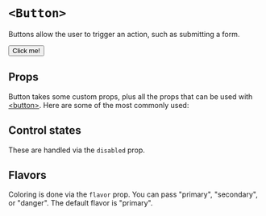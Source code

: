 


<Meta of={Stories} />

# `<Button>`

Buttons allow the user to trigger an action, such as submitting a form.

<FakeCanvas>
  <Button>Click me!</Button>
</FakeCanvas>

## Props

Button takes some custom props, plus all the props that can be used with
[&lt;button&gt;](https://react.dev/reference/react-dom/components/common). Here
are some of the most commonly used:

<ArgTypes of={Button} sort="requiredFirst" />

## Control states

These are handled via the `disabled` prop.

<Canvas of={Stories.AllControlStates} sourceState="shown" />

<FieldLayoutAndSizing of={Button} stories={Stories} />

## Flavors

Coloring is done via the `flavor` prop. You can pass "primary", "secondary", or
"danger". The default flavor is "primary".

<Canvas of={Stories.AllFlavors} sourceState="shown" />
